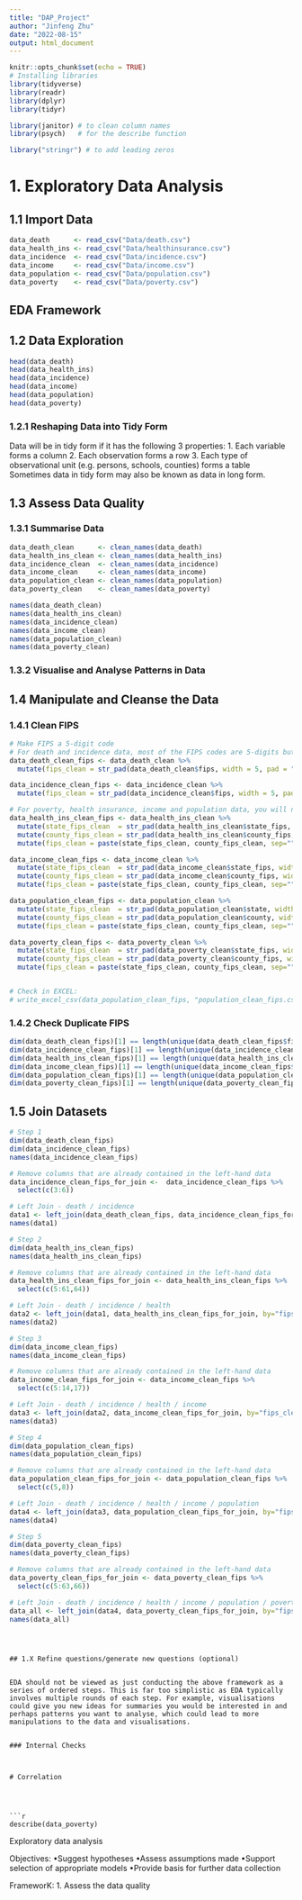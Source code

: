 ```yaml
---
title: "DAP_Project"
author: "Jinfeng Zhu"
date: "2022-08-15"
output: html_document
---
```


```r
knitr::opts_chunk$set(echo = TRUE)
# Installing libraries
library(tidyverse)
library(readr)
library(dplyr)
library(tidyr)

library(janitor) # to clean column names 
library(psych)   # for the describe function

library("stringr") # to add leading zeros
```

# 1. Exploratory Data Analysis
## 1.1 Import Data
```r
data_death      <- read_csv("Data/death.csv")
data_health_ins <- read_csv("Data/healthinsurance.csv")
data_incidence  <- read_csv("Data/incidence.csv")
data_income     <- read_csv("Data/income.csv")
data_population <- read_csv("Data/population.csv")
data_poverty    <- read_csv("Data/poverty.csv")
```

## EDA Framework
## 1.2 Data Exploration 
```r
head(data_death)
head(data_health_ins)
head(data_incidence)
head(data_income)
head(data_population)
head(data_poverty)
```

### 1.2.1 Reshaping Data into Tidy Form
Data will be in tidy form if it has the following 3 properties:
1. Each variable forms a column
2. Each observation forms a row
3. Each type of observational unit (e.g. persons, schools, counties) forms a table
Sometimes data in tidy form may also be known as data in long form.



## 1.3 Assess Data Quality

### 1.3.1 Summarise Data
```r
data_death_clean      <- clean_names(data_death)
data_health_ins_clean <- clean_names(data_health_ins)
data_incidence_clean  <- clean_names(data_incidence)
data_income_clean     <- clean_names(data_income)
data_population_clean <- clean_names(data_population)
data_poverty_clean    <- clean_names(data_poverty)

names(data_death_clean)
names(data_health_ins_clean)
names(data_incidence_clean)
names(data_income_clean)       
names(data_population_clean)  
names(data_poverty_clean)

```


### 1.3.2 Visualise and Analyse Patterns in Data


## 1.4 Manipulate and Cleanse the Data
### 1.4.1 Clean FIPS
```r
# Make FIPS a 5-digit code 
# For death and incidence data, most of the FIPS codes are 5-digits but if they are 4-digits, you will need to add a 0 in front. 
data_death_clean_fips <- data_death_clean %>% 
  mutate(fips_clean = str_pad(data_death_clean$fips, width = 5, pad = "0"))

data_incidence_clean_fips <- data_incidence_clean %>% 
  mutate(fips_clean = str_pad(data_incidence_clean$fips, width = 5, pad = "0"))

# For poverty, health insurance, income and population data, you will need to combine State FIPS and County FIPS to get the 5-digit code.
data_health_ins_clean_fips <- data_health_ins_clean %>% 
  mutate(state_fips_clean  = str_pad(data_health_ins_clean$state_fips, width = 2, pad = "0")) %>% 
  mutate(county_fips_clean = str_pad(data_health_ins_clean$county_fips, width = 3, pad = "0")) %>% 
  mutate(fips_clean = paste(state_fips_clean, county_fips_clean, sep=""))

data_income_clean_fips <- data_income_clean %>% 
  mutate(state_fips_clean  = str_pad(data_income_clean$state_fips, width = 2, pad = "0")) %>% 
  mutate(county_fips_clean = str_pad(data_income_clean$county_fips, width = 3, pad = "0")) %>% 
  mutate(fips_clean = paste(state_fips_clean, county_fips_clean, sep=""))

data_population_clean_fips <- data_population_clean %>% 
  mutate(state_fips_clean  = str_pad(data_population_clean$state, width = 2, pad = "0")) %>% 
  mutate(county_fips_clean = str_pad(data_population_clean$county, width = 3, pad = "0")) %>% 
  mutate(fips_clean = paste(state_fips_clean, county_fips_clean, sep=""))

data_poverty_clean_fips <- data_poverty_clean %>% 
  mutate(state_fips_clean  = str_pad(data_poverty_clean$state_fips, width = 2, pad = "0")) %>% 
  mutate(county_fips_clean = str_pad(data_poverty_clean$county_fips, width = 3, pad = "0")) %>% 
  mutate(fips_clean = paste(state_fips_clean, county_fips_clean, sep=""))


# Check in EXCEL: 
# write_excel_csv(data_population_clean_fips, "population_clean_fips.csv", col_names = TRUE)

```

### 1.4.2 Check Duplicate FIPS
```r
dim(data_death_clean_fips)[1] == length(unique(data_death_clean_fips$fips_clean)) # No duplicates
dim(data_incidence_clean_fips)[1] == length(unique(data_incidence_clean_fips$fips_clean)) # No duplicates
dim(data_health_ins_clean_fips)[1] == length(unique(data_health_ins_clean_fips$fips_clean)) # No duplicates
dim(data_income_clean_fips)[1] == length(unique(data_income_clean_fips$fips_clean)) # No duplicates
dim(data_population_clean_fips)[1] == length(unique(data_population_clean_fips$fips_clean)) # No duplicates
dim(data_poverty_clean_fips)[1] == length(unique(data_poverty_clean_fips$fips_clean)) # No duplicates 
```


## 1.5 Join Datasets
```r
# Step 1
dim(data_death_clean_fips)
dim(data_incidence_clean_fips)
names(data_incidence_clean_fips)

# Remove columns that are already contained in the left-hand data
data_incidence_clean_fips_for_join <-  data_incidence_clean_fips %>% 
  select(c(3:6))

# Left Join - death / incidence
data1 <- left_join(data_death_clean_fips, data_incidence_clean_fips_for_join, by="fips_clean")
names(data1)

# Step 2
dim(data_health_ins_clean_fips)
names(data_health_ins_clean_fips)

# Remove columns that are already contained in the left-hand data
data_health_ins_clean_fips_for_join <- data_health_ins_clean_fips %>% 
  select(c(5:61,64))

# Left Join - death / incidence / health
data2 <- left_join(data1, data_health_ins_clean_fips_for_join, by="fips_clean")
names(data2)

# Step 3
dim(data_income_clean_fips)
names(data_income_clean_fips)

# Remove columns that are already contained in the left-hand data
data_income_clean_fips_for_join <- data_income_clean_fips %>% 
  select(c(5:14,17))

# Left Join - death / incidence / health / income
data3 <- left_join(data2, data_income_clean_fips_for_join, by="fips_clean")
names(data3)

# Step 4
dim(data_population_clean_fips)
names(data_population_clean_fips)

# Remove columns that are already contained in the left-hand data
data_population_clean_fips_for_join <- data_population_clean_fips %>% 
  select(c(5,8))

# Left Join - death / incidence / health / income / population
data4 <- left_join(data3, data_population_clean_fips_for_join, by="fips_clean")
names(data4)

# Step 5
dim(data_poverty_clean_fips)
names(data_poverty_clean_fips)

# Remove columns that are already contained in the left-hand data
data_poverty_clean_fips_for_join <- data_poverty_clean_fips %>% 
  select(c(5:63,66))

# Left Join - death / incidence / health / income / population / poverty
data_all <- left_join(data4, data_poverty_clean_fips_for_join, by="fips_clean")
names(data_all)

```

```



## 1.X Refine questions/generate new questions (optional)


EDA should not be viewed as just conducting the above framework as a series of ordered steps. This is far too simplistic as EDA typically involves multiple rounds of each step. For example, visualisations could give you new ideas for summaries you would be interested in and perhaps patterns you want to analyse, which could lead to more manipulations to the data and visualisations.


### Internal Checks



# Correlation




```r
describe(data_poverty)
```


Exploratory data analysis

Objectives:
•Suggest hypotheses
•Assess assumptions made
•Support selection of appropriate models
•Provide basis for further data collection


FrameworK:
1. Assess the data quality

